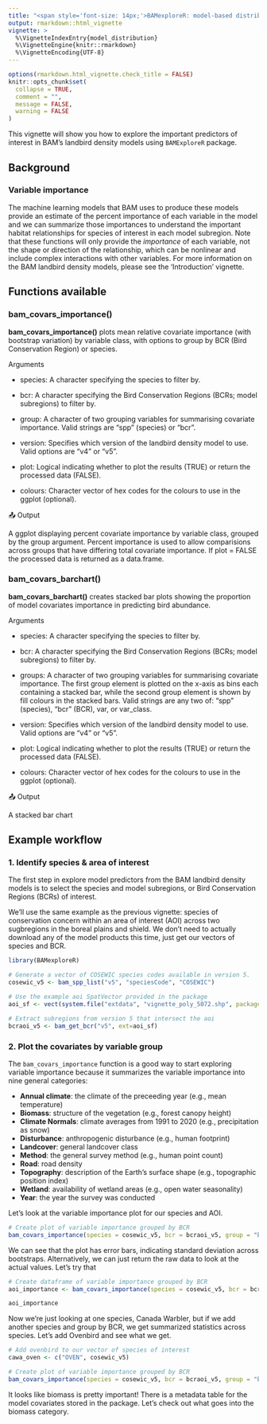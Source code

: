 ```yaml
---
title: "<span style='font-size: 14px;'>BAMexploreR: model-based distribution, abundance, and habitat associations of boreal birds</span><br><strong>Habitat Associations</strong>"
output: rmarkdown::html_vignette
vignette: >
  %\VignetteIndexEntry{model_distribution}
  %\VignetteEngine{knitr::rmarkdown}
  %\VignetteEncoding{UTF-8}
---
```


```r
options(rmarkdown.html_vignette.check_title = FALSE)
knitr::opts_chunk$set(
  collapse = TRUE,
  comment = "",
  message = FALSE,
  warning = FALSE
)
```

This vignette will show you how to explore the important predictors of interest in BAM's landbird density models using `BAMExploreR` package.

## Background

### Variable importance

The machine learning models that BAM uses to produce these models provide an estimate of the percent importance of each variable in the model and we can summarize those importances to understand the important habitat relationships for species of interest in each model subregion. Note that these functions will only provide the *importance* of each variable, not the shape or direction of the relationship, which can be nonlinear and include complex interactions with other variables. For more information on the BAM landbird density models, please see the 'Introduction' vignette.

## Functions available

### bam_covars_importance()

**bam_covars_importance()** plots mean relative covariate importance (with bootstrap variation) by variable class, with options to group by BCR (Bird Conservation Region) or species.

Arguments

- species: A character specifying the species to filter by.

- bcr: A character specifying the Bird Conservation Regions (BCRs; model subregions) to filter by.

- group: A character of two grouping variables for summarising covariate importance. Valid strings are "spp" (species) or "bcr".

- version: Specifies which version of the landbird density model to use. Valid options are "v4" or "v5".

- plot: Logical indicating whether to plot the results (TRUE) or return the processed data (FALSE).

- colours: Character vector of hex codes for the colours to use in the ggplot (optional).

📤 Output

A ggplot displaying percent covariate importance by variable class, grouped by the group argument. Percent importance is used to allow comparisions across groups that have differing total covariate importance. If plot = FALSE the processed data is returned as a data.frame.

### bam_covars_barchart()

**bam_covars_barchart()** creates stacked bar plots showing the proportion of model covariates importance in predicting bird abundance.

Arguments

- species: A character specifying the species to filter by.

- bcr: A character specifying the Bird Conservation Regions (BCRs; model subregions) to filter by.

- groups: A character of two grouping variables for summarising covariate importance. The first group element is plotted on the x-axis as bins each containing a stacked bar, while the second group element is shown by fill colours in the stacked bars. Valid strings are any two of: "spp" (species), "bcr" (BCR), var, or var_class.

- version: Specifies which version of the landbird density model to use. Valid options are "v4" or "v5".

- plot: Logical indicating whether to plot the results (TRUE) or return the processed data (FALSE).

- colours: Character vector of hex codes for the colours to use in the ggplot (optional).

📤 Output

A stacked bar chart

## Example workflow

### 1. Identify species & area of interest

The first step in explore model predictors from the BAM landbird density models is to select the species and model subregions, or Bird Conservation Regions (BCRs) of interest.

We'll use the same example as the previous vignette: species of conservation concern within an area of interest (AOI) across two sugbregions in the boreal plains and shield. We don't need to actually download any of the model products this time, just get our vectors of species and BCR.

```r
library(BAMexploreR)

# Generate a vector of COSEWIC species codes available in version 5. 
cosewic_v5 <- bam_spp_list("v5", "speciesCode", "COSEWIC")

# Use the example aoi SpatVector provided in the package
aoi_sf <- vect(system.file("extdata", "vignette_poly_5072.shp", package = "BAMexploreR"))

# Extract subregions from version 5 that intersect the aoi
bcraoi_v5 <- bam_get_bcr("v5", ext=aoi_sf) 
```

### 2. Plot the covariates by variable group

The `bam_covars_importance` function is a good way to start exploring variable importance because it summarizes the variable importance into nine general categories:

- **Annual climate**: the climate of the preceeding year (e.g., mean temperature)
- **Biomass**: structure of the vegetation (e.g., forest canopy height)
- **Climate Normals**: climate averages from 1991 to 2020 (e.g., precipitation as snow)
- **Disturbance**: anthropogenic disturbance (e.g., human footprint)
- **Landcover**: general landcover class
- **Method**: the general survey method (e.g., human point count)
- **Road**: road density
- **Topography**: description of the Earth's surface shape (e.g., topographic position index)
- **Wetland**: availability of wetland areas (e.g., open water seasonality)
- **Year**: the year the survey was conducted

Let's look at the variable importance plot for our species and AOI.

```r

# Create plot of variable importance grouped by BCR
bam_covars_importance(species = cosewic_v5, bcr = bcraoi_v5, group = "bcr", version = "v5", plot=TRUE)

```

We can see that the plot has error bars, indicating standard deviation across bootstraps. Alternatively, we can just return the raw data to look at the actual values. Let's try that

```r

# Create dataframe of variable importance grouped by BCR
aoi_importance <- bam_covars_importance(species = cosewic_v5, bcr = bcraoi_v5, group = "bcr", version = "v5", plot=FALSE)

aoi_importance

```

Now we're just looking at one species, Canada Warbler, but if we add another species and group by BCR, we get summarized statistics across species. Let's add Ovenbird and see what we get.

```r

# Add ovenbird to our vector of species of interest
cawa_oven <- c("OVEN", cosewic_v5)

# Create plot of variable importance grouped by BCR
bam_covars_importance(species = cosewic_v5, bcr = bcraoi_v5, group = "bcr", version = "v5", plot=TRUE)

```

It looks like biomass is pretty important! There is a metadata table for the model covariates stored in the package. Let's check out what goes into the biomass category.

